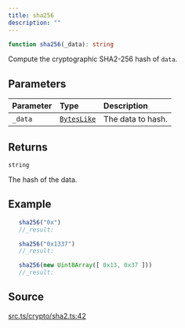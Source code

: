 ```yaml
---
title: sha256
description: ""
---
```


```ts
function sha256(_data): string
```

Compute the cryptographic SHA2-256 hash of `data`.

## Parameters

| Parameter | Type | Description |
| :------ | :------ | :------ |
| `_data` | [`BytesLike`](/content/type-aliases/BytesLike.mdx) | The data to hash. |

## Returns

`string`

The hash of the data.

## Example

```ts
   sha256("0x")
   //_result:

   sha256("0x1337")
   //_result:

   sha256(new Uint8Array([ 0x13, 0x37 ]))
   //_result:
 ```

## Source

[src.ts/crypto/sha2.ts:42](https://github.com/dominant-strategies/quais-6.js/blob/3f482dd134064d41657ff7dc9ba8162f741c9c83/src.ts/crypto/sha2.ts#L42)
